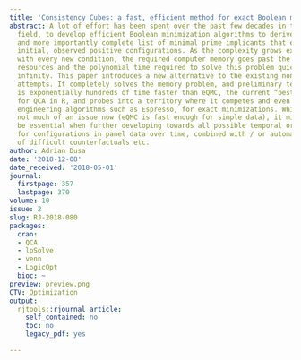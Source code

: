 ```yaml
---
title: 'Consistency Cubes: a fast, efficient method for exact Boolean minimization.'
abstract: A lot of effort has been spent over the past few decades in the QCA methodology
  field, to develop efficient Boolean minimization algorithms to derive an exact,
  and more importantly complete list of minimal prime implicants that explain the
  initial, observed positive configurations. As the complexity grows exponentially
  with every new condition, the required computer memory goes past the current computer
  resources and the polynomial time required to solve this problem quickly grows towards
  infinity. This paper introduces a new alternative to the existing non-polynomial
  attempts. It completely solves the memory problem, and preliminary tests show it
  is exponentially hundreds of time faster than eQMC, the current “best” algorithm
  for QCA in R, and probes into a territory where it competes and even outperforms
  engineering algorithms such as Espresso, for exact minimizations. While speed is
  not much of an issue now (eQMC is fast enough for simple data), it might prove to
  be essential when further developing towards all possible temporal orders, or searching
  for configurations in panel data over time, combined with / or automatic detection
  of difficult counterfactuals etc.
author: Adrian Dusa
date: '2018-12-08'
date_received: '2018-05-01'
journal:
  firstpage: 357
  lastpage: 370
volume: 10
issue: 2
slug: RJ-2018-080
packages:
  cran:
  - QCA
  - lpSolve
  - venn
  - LogicOpt
  bioc: ~
preview: preview.png
CTV: Optimization
output:
  rjtools::rjournal_article:
    self_contained: no
    toc: no
    legacy_pdf: yes

---
```

